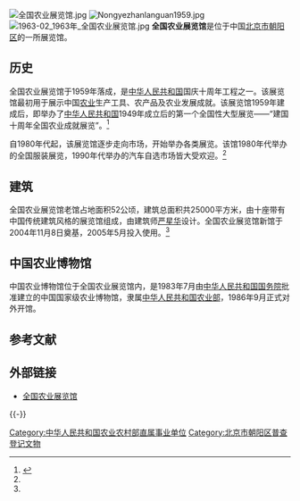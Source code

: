 {{Coord|39.9413172|116.4646268|type:landmark_region:CN-11_source:GoogleMaps|format=dms|display=title}}
[[File:全国农业展览馆.jpg|thumb]]
[[File:Nongyezhanlanguan1959.jpg|thumb]]
[[File:1963-02_1963年_全国农业展览馆.jpg|thumb]]
'''全国农业展览馆'''是位于中国[[北京市|北京市]][[朝阳区|朝阳区]]的一所展览馆。

==历史==
全国农业展览馆于1959年落成，是[[中华人民共和国|中华人民共和国]]国庆十周年工程之一。该展览馆最初用于展示中国[[农业|农业]]生产工具、农产品及农业发展成就。该展览馆1959年建成后，即举办了[[中华人民共和国|中华人民共和国]]1949年成立后的第一个全国性大型展览——“建国十周年全国农业成就展览”。<ref name=zlsd>{{Cite web |url=http://www.ciae.com.cn/a/aa/jbqk.htm |title=全国农业展览馆 ——京城展览圣地，全国农业展览馆，于2011-11-3查阅 |accessdate=2011-11-03 |archive-date=2011-11-10 |archive-url=https://web.archive.org/web/20111110115507/http://www.ciae.com.cn/a/aa/jbqk.htm |dead-url=no }}</ref>

自1980年代起，该展览馆逐步走向市场，开始举办各类展览。该馆1980年代举办的全国服装展览，1990年代举办的汽车自选市场皆大受欢迎。<ref name=zlsd/>

==建筑==
全国农业展览馆老馆占地面积52公顷，建筑总面积共25000平方米，由十座带有中国传统建筑风格的展览馆组成，由建筑师[[严星华|严星华]]设计。全国农业展览馆新馆于2004年11月8日奠基，2005年5月投入使用。<ref name=zlsd/>

==中国农业博物馆==
{{main|中国农业博物馆}}
中国农业博物馆位于全国农业展览馆内，是1983年7月由[[中华人民共和国国务院|中华人民共和国国务院]]批准建立的中国国家级农业博物馆，隶属[[中华人民共和国农业部|中华人民共和国农业部]]，1986年9月正式对外开馆。

==参考文献==
{{reflist}}

== 外部链接 ==
* [http://www.ciae.com.cn/ 全国农业展览馆] {{Wayback|url=http://www.ciae.com.cn/ |date=20171101002112 }}

{{-}}
{{北京十大建筑}}
{{中国20世纪建筑遗产}}
[[Category:中华人民共和国农业农村部直属事业单位|Category:中华人民共和国农业农村部直属事业单位]]
[[Category:北京市朝阳区普查登记文物|Category:北京市朝阳区普查登记文物]]